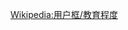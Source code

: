 {{Userbox
  |id=<span style="font-size: 22pt; font-family: times, serif; text-align:center;">CU</span>
  |id-c=#9BDDFF
  |id-fc=#ffffff
  |info=這個用戶是'''[[哥倫比亞大學]]'''的校友、學生或老師。
  |info-c=#ffffff
  |info-s=10
  |info-fc=#000000
  |border-c=#4682b4
  |usercategory  = <includeonly>哥伦比亚大学维基人</includeonly>
}}

<noinclude>
[[Wikipedia:用户框/教育程度]]
</noinclude>